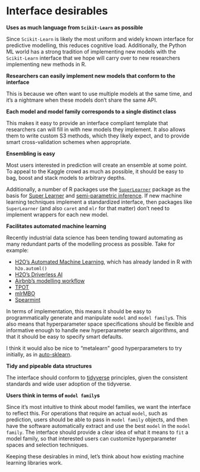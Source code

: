 # Interface desirables

**Uses as much language from `Scikit-Learn` as possible**

Since `Scikit-Learn` is likely the most uniform and widely known interface for predictive modelling, this reduces cognitive load. Additionally, the Python ML world has a strong tradition of implementing new models with the `Scikit-Learn` interface that we hope will carry over to new researchers implementing new methods in R.

**Researchers can easily implement new models that conform to the interface**

This is because we often want to use multiple models at the same time, and it's a nightmare when these models don't share the same API.

**Each model and model family corresponds to a single distinct class**

This makes it easy to provide an interface compliant template that researchers can will fill in with new models they implement. It also allows them to write custom S3 methods, which they likely expect, and to provide smart cross-validation schemes when appropriate.

**Ensembling is easy**

Most users interested in prediction will create an ensemble at some point. To appeal to the Kaggle crowd as much as possible, it should be easy to bag, boost and stack models to arbitrary depths.

Additionally, a number of R packages use the [`SuperLearner`](https://github.com/ecpolley/SuperLearner) package as the basis for [Super Learner](http://biostats.bepress.com/ucbbiostat/paper222/) and [semi-parametric inference](https://arxiv.org/pdf/1510.04740.pdf). If new machine learning techniques  implement a standardized interface, then packages like `SuperLearner` (and also `caret` and `mlr` for that matter) don't need to implement wrappers for each new model.

**Facilitates automated machine learning**

Recently industrial data science has been tending toward automating as many redundant parts of the modelling process as possible. Take for example:

- [H2O's Automated Machine Learning](http://docs.h2o.ai/h2o/latest-stable/h2o-docs/automl.html), which has already landed in R with `h2o.automl()`
- [H2O's Driverless AI](https://www.h2o.ai/driverless-ai/)
- [Airbnb's modelling workflow](https://medium.com/airbnb-engineering/automated-machine-learning-a-paradigm-shift-that-accelerates-data-scientist-productivity-airbnb-f1f8a10d61f8)
- [TPOT](https://github.com/rhiever/tpot)
- [mlrMBO](https://mlr-org.github.io/mlrMBO/)
- [Spearmint](https://github.com/HIPS/Spearmint)

In terms of implementation, this means it should be easy to programmatically generate and manipulate `model` and `model family`s. This also means that hyperparameter space specifications should be flexible and informative enough to handle new hyperparameter search algorithms, and that it should be easy to specify smart defaults.

I think it would also be nice to "metalearn" good hyperparameters to try initially, as in [auto-sklearn](https://papers.nips.cc/paper/5872-efficient-and-robust-automated-machine-learning.pdf).

**Tidy and pipeable data structures**

The interface should conform to [tidyverse](https://www.tidyverse.org/) principles, given the consistent standards and wide user adoption of the tidyverse.

**Users think in terms of `model family`s**

Since it's most intuitive to think about model families, we want the interface to reflect this. For operations that require an actual `model`, such as prediction, users should be able to pass in `model family` objects, and then have the software automatically extract and use the best `model` in the `model family`. The interface should provide a clear idea of what it means to `fit` a model family, so that interested users can customize hyperparameter spaces and selection techniques. 

Keeping these desirables in mind, let's think about how existing machine learning libraries work.
